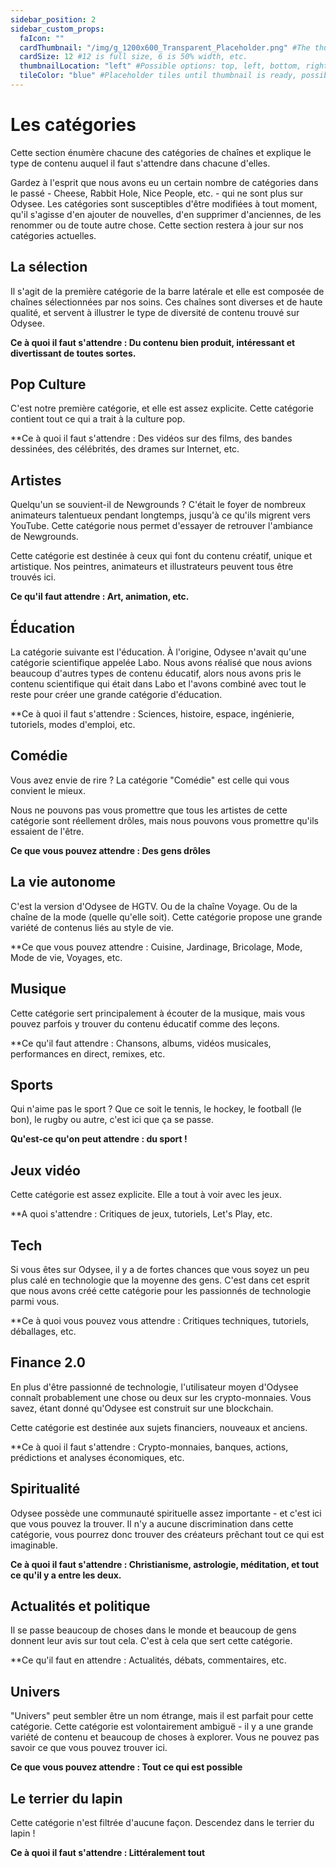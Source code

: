 ---
sidebar_position: 2
sidebar_custom_props:
  faIcon: ""
  cardThumbnail: "/img/g_1200x600_Transparent_Placeholder.png" #The thumbnail on the category card.
  cardSize: 12 #12 is full size, 6 is 50% width, etc.
  thumbnailLocation: "left" #Possible options: top, left, bottom, right, none
  tileColor: "blue" #Placeholder tiles until thumbnail is ready, possible options: blue, cream, darkpurple, lightpurple, mauve, orange, pink, none
---

# Les catégories

Cette section énumère chacune des catégories de chaînes et explique le type de contenu auquel il faut s'attendre dans chacune d'elles.

Gardez à l'esprit que nous avons eu un certain nombre de catégories dans le passé - Cheese, Rabbit Hole, Nice People, etc. - qui ne sont plus sur Odysee. Les catégories sont susceptibles d'être modifiées à tout moment, qu'il s'agisse d'en ajouter de nouvelles, d'en supprimer d'anciennes, de les renommer ou de toute autre chose. Cette section restera à jour sur nos catégories actuelles.

## La sélection

Il s'agit de la première catégorie de la barre latérale et elle est composée de chaînes sélectionnées par nos soins. Ces chaînes sont diverses et de haute qualité, et servent à illustrer le type de diversité de contenu trouvé sur Odysee.

**Ce à quoi il faut s'attendre : Du contenu bien produit, intéressant et divertissant de toutes sortes.**

## Pop Culture

C'est notre première catégorie, et elle est assez explicite. Cette catégorie contient tout ce qui a trait à la culture pop.

**Ce à quoi il faut s'attendre : Des vidéos sur des films, des bandes dessinées, des célébrités, des drames sur Internet, etc.

## Artistes

Quelqu'un se souvient-il de Newgrounds ? C'était le foyer de nombreux animateurs talentueux pendant longtemps, jusqu'à ce qu'ils migrent vers YouTube. Cette catégorie nous permet d'essayer de retrouver l'ambiance de Newgrounds.

Cette catégorie est destinée à ceux qui font du contenu créatif, unique et artistique. Nos peintres, animateurs et illustrateurs peuvent tous être trouvés ici.

**Ce qu'il faut attendre : Art, animation, etc.**

## Éducation

La catégorie suivante est l'éducation. À l'origine, Odysee n'avait qu'une catégorie scientifique appelée Labo. Nous avons réalisé que nous avions beaucoup d'autres types de contenu éducatif, alors nous avons pris le contenu scientifique qui était dans Labo et l'avons combiné avec tout le reste pour créer une grande catégorie d'éducation.

**Ce à quoi il faut s'attendre : Sciences, histoire, espace, ingénierie, tutoriels, modes d'emploi, etc.

## Comédie

Vous avez envie de rire ? La catégorie "Comédie" est celle qui vous convient le mieux.

Nous ne pouvons pas vous promettre que tous les artistes de cette catégorie sont réellement drôles, mais nous pouvons vous promettre qu'ils essaient de l'être.

**Ce que vous pouvez attendre : Des gens drôles**

## La vie autonome

C'est la version d'Odysee de HGTV. Ou de la chaîne Voyage. Ou de la chaîne de la mode (quelle qu'elle soit). Cette catégorie propose une grande variété de contenus liés au style de vie.

**Ce que vous pouvez attendre : Cuisine, Jardinage, Bricolage, Mode, Mode de vie, Voyages, etc.

## Musique

Cette catégorie sert principalement à écouter de la musique, mais vous pouvez parfois y trouver du contenu éducatif comme des leçons.

**Ce qu'il faut attendre : Chansons, albums, vidéos musicales, performances en direct, remixes, etc.

## Sports

Qui n'aime pas le sport ? Que ce soit le tennis, le hockey, le football (le bon), le rugby ou autre, c'est ici que ça se passe.

**Qu'est-ce qu'on peut attendre : du sport !**

## Jeux vidéo

Cette catégorie est assez explicite. Elle a tout à voir avec les jeux.

**A quoi s'attendre : Critiques de jeux, tutoriels, Let's Play, etc.

## Tech

Si vous êtes sur Odysee, il y a de fortes chances que vous soyez un peu plus calé en technologie que la moyenne des gens. C'est dans cet esprit que nous avons créé cette catégorie pour les passionnés de technologie parmi vous.

**Ce à quoi vous pouvez vous attendre : Critiques techniques, tutoriels, déballages, etc.

## Finance 2.0

En plus d'être passionné de technologie, l'utilisateur moyen d'Odysee connaît probablement une chose ou deux sur les crypto-monnaies. Vous savez, étant donné qu'Odysee est construit sur une blockchain.

Cette catégorie est destinée aux sujets financiers, nouveaux et anciens.

**Ce à quoi il faut s'attendre : Crypto-monnaies, banques, actions, prédictions et analyses économiques, etc.

## Spiritualité

Odysee possède une communauté spirituelle assez importante - et c'est ici que vous pouvez la trouver. Il n'y a aucune discrimination dans cette catégorie, vous pourrez donc trouver des créateurs prêchant tout ce qui est imaginable.

**Ce à quoi il faut s'attendre : Christianisme, astrologie, méditation, et tout ce qu'il y a entre les deux.**

## Actualités et politique

Il se passe beaucoup de choses dans le monde et beaucoup de gens donnent leur avis sur tout cela. C'est à cela que sert cette catégorie.

**Ce qu'il faut en attendre : Actualités, débats, commentaires, etc.

## Univers

"Univers" peut sembler être un nom étrange, mais il est parfait pour cette catégorie. Cette catégorie est volontairement ambiguë - il y a une grande variété de contenu et beaucoup de choses à explorer. Vous ne pouvez pas savoir ce que vous pouvez trouver ici.

**Ce que vous pouvez attendre : Tout ce qui est possible**

## Le terrier du lapin

Cette catégorie n'est filtrée d'aucune façon. Descendez dans le terrier du lapin !

**Ce à quoi il faut s'attendre : Littéralement tout**
